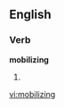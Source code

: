==English==

===Verb===
'''mobilizing'''

# {{present participle of|[[mobilize]]}}

[[vi:mobilizing]]